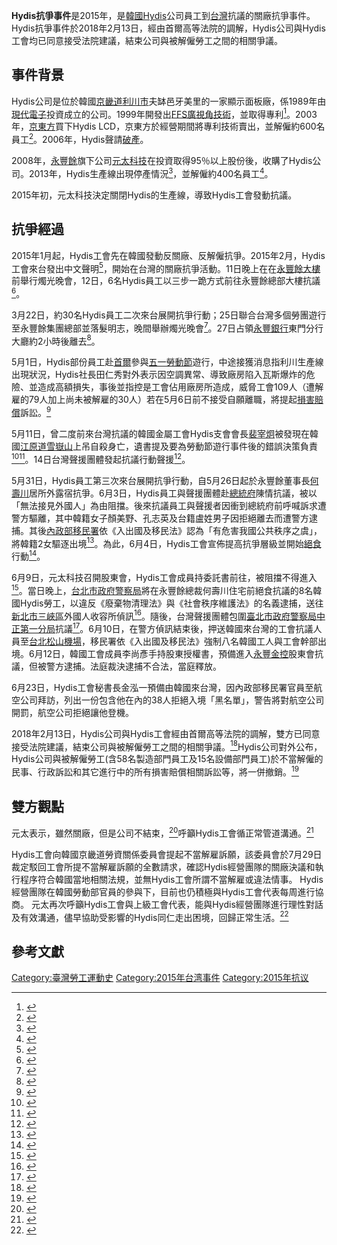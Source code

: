 {{expand|content=雙方觀點的部份|time=2015-06-10T01:49:52+00:00}}
{{UTC+8}}

{{Infobox Historical Event
|Event_Name     = 2015年Hydis抗爭事件
|Image_Name     = 
|Image_Caption  = 
|Participants   = 韓國Hydis公司員工
|Location       = {{KOR}} {{ROC-TW}}
|Date           = {{Start date|2015||}} - {{End date|2018||}}
|Result         = 
|Effect         = 
|URL            =
}}
'''Hydis抗爭事件'''是2015年，是[[韓國|韓國]]Hydis公司員工到[[台灣|台灣]]抗議的關廠抗爭事件。
Hydis抗爭事件於2018年2月13日，經由首爾高等法院的調解，Hydis公司與Hydis工會均已同意接受法院建議，結束公司與被解僱勞工之間的相關爭議。

== 事件背景 ==
Hydis公司是位於韓國[[京畿道|京畿道]][[利川市|利川市]]夫缽邑牙美里的一家顯示面板廠，係1989年由[[現代集團|現代電子]]投資成立的公司。1999年開發出[[薄膜電晶體液晶顯示器#FFS|FFS廣視角技術]]，並取得專利<ref>{{cite web|title=元太韓國子公司Hydis與京東方簽訂TFT LCD專利授權合約|url=http://cdnet.stpi.narl.org.tw/techroom/pclass/2014/pclass_14_A115.htm|publisher=國家實驗研究院科技政策研究與資訊中心資訊服務處科技產業資訊室|accessdate=2015-06-10|archive-url=https://web.archive.org/web/20150403234236/http://cdnet.stpi.narl.org.tw/techroom/pclass/2014/pclass_14_A115.htm|archive-date=2015-04-03|dead-url=yes}}</ref>。2003年，[[京東方|京東方]]買下Hydis LCD，京東方於經營期間將專利技術賣出，並解僱約600名員工<ref>{{cite web|title=南韓勞工來台抗議：沒料到永豐餘集團會這樣對我們...|url=http://www.thenewslens.com/post/124852/|publisher=關鍵評論網|accessdate=2015-02-10|archive-date=2015-02-11|archive-url=https://web.archive.org/web/20150211055851/http://www.thenewslens.com/post/124852/|dead-url=no}}</ref>。2006年，Hydis聲請[[破產|破產]]。

2008年，[[永豐餘|永豐餘]]旗下公司[[元太科技|元太科技]]在投資取得95％以上股份後，收購了Hydis公司。2013年，Hydis生產線出現停產情況<ref>{{cite news|author1=袁顥庭|title=元太子公司Hydis 停產|url=https://tw.news.yahoo.com/%E5%85%83%E5%A4%AA%E5%AD%90%E5%85%AC%E5%8F%B8hydis-%E5%81%9C%E7%94%A2-213000238--finance.html|accessdate=2015-06-10|agency=Yahoo新聞轉述中時電子報|date=2013-02-04|archive-date=2015-06-10|archive-url=https://web.archive.org/web/20150610070039/https://tw.news.yahoo.com/%E5%85%83%E5%A4%AA%E5%AD%90%E5%85%AC%E5%8F%B8hydis-%E5%81%9C%E7%94%A2-213000238--finance.html|dead-url=no}}</ref>，並解僱約400名員工<ref>{{cite news|author1=王顥中|title=控元太惡性關廠 韓Hydis勞工赴台抗議|url=http://www.coolloud.org.tw/node/81622|accessdate=2015-06-10|agency=苦勞網|date=2015-02-10|archive-date=2015-02-11|archive-url=https://web.archive.org/web/20150211131014/http://www.coolloud.org.tw/node/81622|dead-url=no}}</ref>。

2015年初，元太科技決定關閉Hydis的生產線，導致Hydis工會發動抗議。

== 抗爭經過 ==
2015年1月起，Hydis工會先在韓國發動反關廠、反解僱抗爭。2015年2月，Hydis工會來台發出中文聲明<ref>{{cite web|author1=韓國民主勞總全國金屬工會、韓國勞總全國金屬勞動組合聯盟|title=韓國Hydis勞工：我們沒料到永豐餘集團（元太科技）會這樣對我們！|url=http://www.coolloud.org.tw/node/81621|publisher=苦勞網|accessdate=2015-06-10|archive-date=2015-04-23|archive-url=https://web.archive.org/web/20150423194407/http://www.coolloud.org.tw/node/81621|dead-url=no}}</ref>，開始在台灣的關廠抗爭活動。11日晚上在在[[永豐餘大樓|永豐餘大樓]]前舉行燭光晚會，12日，6名Hydis員工以三步一跪方式前往永豐餘總部大樓抗議<ref>{{cite news|author1=魏紜鈴|title=韓勞三步一跪 抗議元太科技關廠|url=http://www.cna.com.tw/news/asoc/201502120272-1.aspx|accessdate=2015-06-10|agency=中央社|date=2015-02-12|archive-date=2015-06-10|archive-url=https://web.archive.org/web/20150610090158/http://www.cna.com.tw/news/asoc/201502120272-1.aspx|dead-url=no}}</ref>。

3月22日，約30名Hydis員工二次來台展開抗爭行動；25日聯合台灣多個勞團遊行至永豐餘集團總部並落髮明志，晚間舉辦燭光晚會<ref>{{cite news|author1=王祥維|title=跨國關廠抗爭 韓國Hydis勞工台灣落髮|url=http://pnn.pts.org.tw/main/2015/03/25/%E8%B7%A8%E5%9C%8B%E9%97%9C%E5%BB%A0%E6%8A%97%E7%88%AD-%E9%9F%93%E5%9C%8Bhydis%E5%8B%9E%E5%B7%A5%E5%8F%B0%E7%81%A3%E8%90%BD%E9%AB%AE/|accessdate=2015-06-10|agency=pnn公視新聞議題中心|date=2015-03-25|archive-url=https://web.archive.org/web/20150610090207/http://pnn.pts.org.tw/main/2015/03/25/%E8%B7%A8%E5%9C%8B%E9%97%9C%E5%BB%A0%E6%8A%97%E7%88%AD-%E9%9F%93%E5%9C%8Bhydis%E5%8B%9E%E5%B7%A5%E5%8F%B0%E7%81%A3%E8%90%BD%E9%AB%AE/|archive-date=2015-06-10|dead-url=yes}}</ref>。27日占領[[永豐銀行|永豐銀行]]東門分行大廳約2小時後離去<ref>{{cite web|author1=Yang|title=韓國關廠工人佔領永豐銀行：永豐餘今天敢在韓國關廠...|url=http://www.thenewslens.com/post/143612/|website=關鍵評論網|publisher=關鍵評論網|accessdate=2015-06-10|archive-date=2015-06-10|archive-url=https://web.archive.org/web/20150610090309/http://www.thenewslens.com/post/143612/|dead-url=no}}</ref>。

5月1日，Hydis部份員工赴[[首爾|首爾]]參與[[五一勞動節|五一勞動節]]遊行，中途接獲消息指利川生產線出現狀況，Hydis社長田仁秀對外表示因空調異常、導致廠房陷入瓦斯爆炸的危險、並造成高額損失，事後並指控是工會佔用廠房所造成，威脅工會109人（遭解雇的79人加上尚未被解雇的30人）若在5月6日前不接受自願離職，將提起[[損害賠償|損害賠償]]訴訟。<ref>{{cite news|author1=王祥維|title=資方暗指工會逼死裴宰炯 Hydis工會批二度謀殺|url=http://pnn.pts.org.tw/main/2015/05/29/%E8%B3%87%E6%96%B9%E6%9A%97%E6%8C%87%E5%B7%A5%E6%9C%83%E9%80%BC%E6%AD%BB%E8%A3%B4%E5%AE%B0%E7%82%AF-hydis%E5%B7%A5%E6%9C%83%E6%89%B9%E4%BA%8C%E5%BA%A6%E8%AC%80%E6%AE%BA/|accessdate=2015-06-10|agency=pnn公視新聞議題中心|date=2015-05-29|archive-url=https://web.archive.org/web/20150610090205/http://pnn.pts.org.tw/main/2015/05/29/%E8%B3%87%E6%96%B9%E6%9A%97%E6%8C%87%E5%B7%A5%E6%9C%83%E9%80%BC%E6%AD%BB%E8%A3%B4%E5%AE%B0%E7%82%AF-hydis%E5%B7%A5%E6%9C%83%E6%89%B9%E4%BA%8C%E5%BA%A6%E8%AC%80%E6%AE%BA/|archive-date=2015-06-10|dead-url=yes}}</ref>

5月11日，曾二度前來台灣抗議的韓國金屬工會Hydis支會會長[[裴宰炯|裴宰炯]]被發現在韓國[[江原道_(韓國)|江原道]][[雪嶽山|雪嶽山]]上吊自殺身亡，遺書提及要為勞動節遊行事件後的錯誤決策負責<ref>{{cite news|author1=林冠瑜|title=Hydis工會幹部自殺遺書曝光　裴宰炯：很不甘心|url=http://www.ettoday.net/news/20150513/505918.htm|accessdate=2015-06-10|agency=ettoday東森新聞雲|date=2015-05-13|archive-date=2015-06-10|archive-url=https://web.archive.org/web/20150610070124/http://www.ettoday.net/news/20150513/505918.htm|dead-url=no}}</ref><ref>{{cite web|title=裴前支會長遺書內容公開|url=https://www.facebook.com/knewsonline/posts/1584094628520087|website=韓半島新聞平台|accessdate=2015-06-10|archive-date=2019-02-13|archive-url=https://web.archive.org/web/20190213085017/https://www.facebook.com/knewsonline/posts/1584094628520087|dead-url=no}}</ref>。14日台灣聲援團體發起抗議行動聲援<ref>{{cite news|author1=邱彥瑜|title=Hydis勞工抗議關廠逼死工會幹部裴宰炯|url=http://pnn.pts.org.tw/main/2015/05/14/hydis%E5%8B%9E%E5%B7%A5%E6%8A%97%E8%AD%B0%E9%97%9C%E5%BB%A0%E9%80%BC%E6%AD%BB%E5%B7%A5%E6%9C%83%E5%B9%B9%E9%83%A8%E8%A3%B4%E5%AE%B0%E7%82%AF/|accessdate=2015-06-10|agency=pnn公視新聞議題中心|date=2015-05-14|archive-url=https://web.archive.org/web/20150610090353/http://pnn.pts.org.tw/main/2015/05/14/hydis%E5%8B%9E%E5%B7%A5%E6%8A%97%E8%AD%B0%E9%97%9C%E5%BB%A0%E9%80%BC%E6%AD%BB%E5%B7%A5%E6%9C%83%E5%B9%B9%E9%83%A8%E8%A3%B4%E5%AE%B0%E7%82%AF/|archive-date=2015-06-10|dead-url=yes}}</ref>。

5月31日，Hydis員工第三次來台展開抗爭行動，自5月26日起於永豐餘董事長[[何壽川|何壽川]]居所外露宿抗爭。6月3日，Hydis員工與聲援團體赴[[中華民國總統府|總統府]]陳情抗議，被以「無法接見外國人」為由阻擋。後來抗議員工與聲援者因衝到總統府前呼喊訴求遭警方驅離，其中韓籍女子顏美野、孔志英及台籍盧姓男子因拒絕離去而遭警方逮捕。其後[[內政部移民署|內政部移民署]]依《入出國及移民法》認為「有危害我國公共秩序之虞」，將韓籍2女驅逐出境<ref>{{cite news|author1=賴又嘉|title=來台參與永豐餘抗爭　2韓女遭驅逐出境|url=http://www.appledaily.com.tw/realtimenews/article/new/20150604/622580/|accessdate=2015-06-10|agency=蘋果日報|date=2015-06-04|archive-date=2015-06-10|archive-url=https://web.archive.org/web/20150610090131/http://www.appledaily.com.tw/realtimenews/article/new/20150604/622580/|dead-url=no}}</ref>。為此，6月4日，Hydis工會宣佈提高抗爭層級並開始[[絕食|絕食]]行動<ref>{{cite news|author1=蕭文康|title=【更新】Hydis抗爭升高　赴何壽川家門口絕食抗議|url=http://www.appledaily.com.tw/realtimenews/article/new/20150604/622338/|accessdate=2015-06-10|agency=蘋果日報|date=2015-06-04|archive-date=2015-06-10|archive-url=https://web.archive.org/web/20150610090128/http://www.appledaily.com.tw/realtimenews/article/new/20150604/622338/|dead-url=no}}</ref>。

6月9日，元太科技召開股東會，Hydis工會成員持委託書前往，被阻擋不得進入<ref>{{cite news|author1=王顥中|title=元太股東會 韓Hydis勞工持委託書入場受阻|url=http://www.coolloud.org.tw/node/82702|accessdate=2015-06-10|agency=苦勞網|date=2015-06-09|archive-date=2015-06-10|archive-url=https://web.archive.org/web/20150610090229/http://www.coolloud.org.tw/node/82702|dead-url=no}}</ref>。當日晚上，[[台北市政府警察局|台北市政府警察局]]將在永豐餘總裁何壽川住宅前絕食抗議的8名韓國Hydis勞工，以違反《廢棄物清理法》與《社會秩序維護法》的名義逮捕，送往[[新北市|新北市]][[三峽區|三峽區]]外國人收容所偵訊<ref>{{cite news|author1=王祥維、許純鳳|title=【Hydis 跨海抗爭】不給發聲？台北市警方驅離韓關廠絕食者|url=http://pnn.pts.org.tw/main/2015/06/09/%E3%80%90hydis-%E8%B7%A8%E6%B5%B7%E6%8A%97%E7%88%AD%E3%80%91%E4%B8%8D%E7%B5%A6%E7%99%BC%E8%81%B2%EF%BC%9F%E5%8F%B0%E5%8C%97%E5%B8%82%E8%AD%A6%E6%96%B9%E9%A9%85%E9%9B%A2%E9%9F%93%E9%97%9C%E5%BB%A0/|accessdate=2015-06-10|agency=公視新聞議題中心|date=2015-06-09|archive-url=https://web.archive.org/web/20150609225222/http://pnn.pts.org.tw/main/2015/06/09/%e3%80%90hydis-%e8%b7%a8%e6%b5%b7%e6%8a%97%e7%88%ad%e3%80%91%e4%b8%8d%e7%b5%a6%e7%99%bc%e8%81%b2%ef%bc%9f%e5%8f%b0%e5%8c%97%e5%b8%82%e8%ad%a6%e6%96%b9%e9%a9%85%e9%9b%a2%e9%9f%93%e9%97%9c%e5%bb%a0/|archive-date=2015-06-09|dead-url=yes}}</ref>。隨後，台灣聲援團體包圍[[臺北市政府警察局中正第一分局|臺北市政府警察局中正第一分局]]抗議<ref>{{cite news|title=警逮捕絕食韓國勞工 民眾包圍中正一分局抗議|url=http://news.ltn.com.tw/news/society/breakingnews/1344127|accessdate=2015-06-10|agency=自由時報|date=2015-06-09|archive-date=2015-06-10|archive-url=https://web.archive.org/web/20150610072945/http://news.ltn.com.tw/news/society/breakingnews/1344127|dead-url=no}}</ref>。6月10日，在警方偵訊結束後，押送韓國來台灣的工會抗議人員至[[台北松山機場|台北松山機場]]，移民署依《入出國及移民法》強制八名韓國工人與工會幹部出境。6月12日，韓國工會成員李尚彥手持股東授權書，預備進入[[永豐金控|永豐金控]]股東會抗議，但被警方逮捕。法庭裁決逮捕不合法，當庭釋放。

6月23日，Hydis工會秘書長金泓一預備由韓國來台灣，因內政部移民署官員至航空公司拜訪，列出一份包含他在內的38人拒絕入境「黑名單」，警告將對航空公司開罰，航空公司拒絕讓他登機。

2018年2月13日，Hydis公司與Hydis工會經由首爾高等法院的調解，雙方已同意接受法院建議，結束公司與被解僱勞工之間的相關爭議。<ref>{{cite news|author1=吳秀樺|title=Hydis勞資糾紛終結　雙方接受首爾法院調解|url=https://tw.appledaily.com/new/realtime/20180213/1298075/|accessdate=2018-02-13|agency=蘋果日報|date=2018-02-13|archive-date=2018-02-21|archive-url=https://web.archive.org/web/20180221180505/https://tw.appledaily.com/new/realtime/20180213/1298075/|dead-url=no}}</ref>Hydis公司對外公布，Hydis公司與被解僱勞工(含58名製造部門員工及15名設備部門員工)於不當解僱的民事、行政訴訟和其它進行中的所有損害賠償相關訴訟等，將一併撤銷。<ref>{{cite news|author1=潘智義|title=韓Hydis關廠爭議落幕 雙方接受法院調解|url=http://www.cna.com.tw/news/afe/201802130292-1.aspx|accessdate=2018-02-13|agency=中央通訊社|date=2018-02-13|archive-date=2018-02-15|archive-url=https://web.archive.org/web/20180215072739/http://www.cna.com.tw/news/afe/201802130292-1.aspx|dead-url=no}}</ref>

==雙方觀點==
元太表示，雖然關廠，但是公司不結束，<ref>{{cite web|author=郭靜蓉|title=南韓Hydis勞工來台抗議 元太澄清：雖關廠但公司不結束|url=http://www.digitimes.com.tw/tw/dt/n/shwnws.asp?id=0000412761_N4N8R0IB5JNUVE2QX11OQ|publisher=[[電子時報|電子時報]]|accessdate=2015-02-10|archive-date=2015-02-11|archive-url=https://web.archive.org/web/20150211062954/http://www.digitimes.com.tw/tw/dt/n/shwnws.asp?id=0000412761_N4N8R0IB5JNUVE2QX11OQ|dead-url=no}}</ref>呼籲Hydis工會循正常管道溝通。<ref>{{cite news|author=潘智義|title=元太籲Hydis工會循正常管道溝通|url=http://www.cna.com.tw/news/afe/201502110020-1.aspx|accessdate=2015-02-11|newspaper=[[中央通訊社|中央通訊社]]|date=2015-02-11|archive-date=2015-02-11|archive-url=https://web.archive.org/web/20150211055653/http://www.cna.com.tw/news/afe/201502110020-1.aspx|dead-url=no}}</ref>

Hydis工會向韓國京畿道勞資關係委員會提起不當解雇訴願，該委員會於7月29日裁定駁回工會所提不當解雇訴願的全數請求，確認Hydis經營團隊的關廠決議和執行程序符合韓國當地相關法規，並無Hydis工會所謂不當解雇或違法情事。
Hydis經營團隊在韓國勞動部官員的參與下，目前也仍積極與Hydis工會代表每周進行協商。
元太再次呼籲Hydis工會與上級工會代表，能與Hydis經營團隊進行理性對話及有效溝通，儘早協助受影響的Hydis同仁走出困境，回歸正常生活。<ref>{{cite web|author=吳秀樺|title=Hydis工會提訴願 韓勞委會駁回|url=http://www.appledaily.com.tw/appledaily/article/finance/20150731/36695640/applesearch/Hydis%E5%B7%A5%E6%9C%83%E6%8F%90%E8%A8%B4%E9%A1%98%E9%9F%93%E5%8B%9E%E5%A7%94%E6%9C%83%E9%A7%81%E5%9B%9E|publisher=[[蘋果日報|蘋果日報]]|accessdate=2015-07-31|archive-date=2019-09-12|archive-url=https://web.archive.org/web/20190912052002/https://tw.finance.appledaily.com/daily/20150731/36695640/applesearch/Hydis%E5%B7%A5%E6%9C%83%E6%8F%90%E8%A8%B4%E9%A1%98%E9%9F%93%E5%8B%9E%E5%A7%94%E6%9C%83%E9%A7%81%E5%9B%9E|dead-url=no}}</ref>

== 參考文獻 ==
{{Reflist|2}}
{{台灣社會運動|勞工運動}}

[[Category:臺灣勞工運動史|Category:臺灣勞工運動史]]
[[Category:2015年台湾事件|Category:2015年台湾事件]]
[[Category:2015年抗议|Category:2015年抗议]]